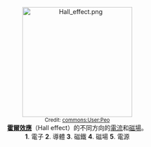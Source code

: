<center>[[File:Hall_effect.png|250px]]<br> 
<small>Credit: [[commons:User:Peo|commons:User:Peo]]</small><br/>'''[[霍爾效應|霍爾效應]]'''（Hall effect）的不同方向的[[電流|電流]]和[[磁場|磁場]]。<br/>'''1'''. 電子 '''2'''. 導體 '''3'''. 磁鐵 '''4'''. 磁場 '''5'''. 電源</center>